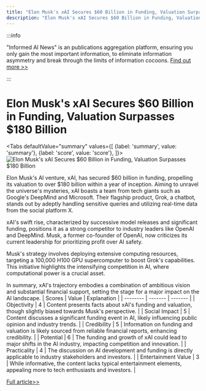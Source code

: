 ```yaml
---
title: "Elon Musk's xAI Secures $60 Billion in Funding, Valuation Surpasses $180 Billion"
description: "Elon Musk's xAI Secures $60 Billion in Funding, Valuation Surpasses $180 Billion"
---
```



:::info

"Informed AI News" is an publications aggregation platform, ensuring you only gain the most important information, to eliminate information asymmetry and break through the limits of information cocoons.  [Find out more >>](/docs/guides)

:::

# Elon Musk's xAI Secures $60 Billion in Funding, Valuation Surpasses $180 Billion


<Tabs
	defaultValue="summary"
	values={[
	{label: 'summary', value: 'summary'},
	{label: 'score', value: 'score'},
]}>
<TabItem value="summary">
<img
  src="https://image.informedainews.com/2024/06/Tec-lVk-1717494798-0.jpg"
  alt="Elon Musk's xAI Secures $60 Billion in Funding, Valuation Surpasses $180 Billion"
/>



Elon Musk's AI venture, xAI, has secured $60 billion in funding, propelling its valuation to over $180 billion within a year of inception. Aiming to unravel the universe's mysteries, xAI boasts a team from tech giants such as Google's DeepMind and Microsoft. Their flagship product, Grok, a chatbot, stands out by adeptly handling sensitive queries and utilizing real-time data from the social platform X.

xAI's swift rise, characterized by successive model releases and significant funding, positions it as a strong competitor to industry leaders like OpenAI and DeepMind. Musk, a former co-founder of OpenAI, now criticizes its current leadership for prioritizing profit over AI safety.

Musk's strategy involves deploying extensive computing resources, targeting a 100,000 H100 GPU supercomputer to boost Grok's capabilities. This initiative highlights the intensifying competition in AI, where computational power is a crucial asset.

In summary, xAI's trajectory embodies a combination of ambitious vision and substantial financial support, setting the stage for a major impact on the AI landscape.
</TabItem>
<TabItem value="score">
	| Scores     | Value   | Explanation |
	| -------- | ------- | ------- |
	| Objectivity  | 4    | Content presents facts about xAI's funding and valuation, though slightly biased towards Musk's perspective.    |
	| Social Impact | 5     | Content discusses a significant funding event in AI, likely influencing public opinion and industry trends.    |
	| Credibility    | 5    | Information on funding and valuation is likely sourced from reliable financial reports, enhancing credibility.    |
	| Potential    | 6    | The funding and growth of xAI could lead to major shifts in the AI industry, impacting competition and innovation.    |
	| Practicality    | 4    | The discussion on AI development and funding is directly applicable to industry stakeholders and investors.    |
	| Entertainment Value    | 3    | While informative, the content lacks typical entertainment elements, appealing more to tech enthusiasts and investors.    |
</TabItem>
</Tabs>

[Full article>>](https://www.mittrchina.com/news/detail/13361)
